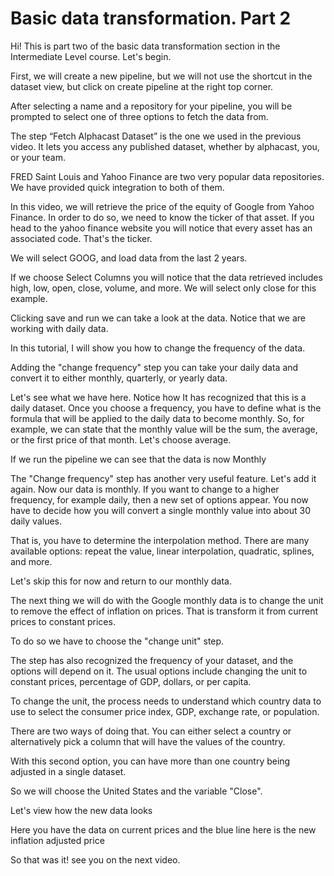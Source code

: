 # Basic data transformation. Part 2

Hi! This is part two of the basic data transformation section in the Intermediate Level course. Let's begin.

First, we will create a new pipeline, but we will not use the shortcut in the dataset view, but click on create pipeline at the right top corner.

After selecting a name and a repository for your pipeline, you will be prompted to select one of three options to fetch the data from. 

The step “Fetch Alphacast Dataset” is the one we used in the previous video. It lets you access any published dataset, whether by alphacast, you, or your team.

FRED Saint Louis and Yahoo Finance are two very popular data repositories. We have provided quick integration to both of them.

In this video, we will retrieve the price of the equity of Google from Yahoo Finance.  In order to do so, we need to know the ticker of that asset. If you head to the yahoo finance website you will notice that every asset has an associated code. That's the ticker.

We will select GOOG, and load data from the last 2 years.

If we choose Select Columns you will notice that the data retrieved includes high, low, open, close, volume, and more. We will select only close for this example.

Clicking save and run we can take a look at the data. Notice that we are working with daily data.

In this tutorial, I will show you how to change the frequency of the data.

Adding the "change frequency" step you can take your daily data and convert it to either monthly, quarterly, or yearly data.

Let's see what we have here. Notice how It has recognized that this is a daily dataset. Once you choose a frequency, you have to define what is the formula that will be applied to the daily data to become monthly. So, for example, we can state that the monthly value will be the sum, the average, or the first price of that month. Let's choose average.

If we run the pipeline we can see that the data is now Monthly

The "Change frequency" step has another very useful feature. Let's add it again. Now our data is monthly. If you want to change to a higher frequency, for example daily, then a new set of options appear. You now have to decide how you will convert a single monthly value into about 30 daily values.  

That is, you have to determine the interpolation method. There are many available options: repeat the value, linear interpolation, quadratic, splines, and more.

Let's skip this for now and return to our monthly data.

The next thing we will do with the Google monthly data is to change the unit to remove the effect of inflation on prices. That is transform it from current prices to constant prices.

To do so we have to choose the "change unit" step.

The step has also recognized the frequency of your dataset, and the options will depend on it. The usual options include changing the unit to constant prices, percentage of GDP, dollars, or per capita.

To change the unit, the process needs to understand which country data to use to select the consumer price index, GDP, exchange rate, or population. 

There are two ways of doing that. You can either select a country or alternatively pick a column that will have the values of the country. 

With this second option, you can have more than one country being adjusted in a single dataset.

So we will choose the United States and the variable "Close".

Let's view how the new data looks

Here you have the data on current prices and the blue line here is the new inflation adjusted price

So that was it! see you on the next video.


